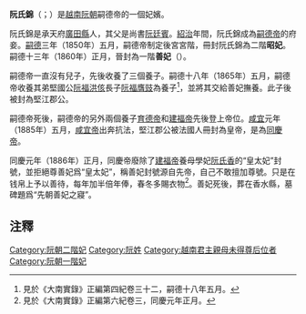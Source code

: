 '''阮氏錦'''（{{vie|v=Nguyễn Thị Cẩm|hn=阮氏錦}}；{{bd|？年||？年|}}）是[[越南|越南]][[阮朝|阮朝]]嗣德帝的一個妃嬪。

阮氏錦是承天府[[廣田縣|廣田縣]]人，其父是尚書[[阮廷賓|阮廷賓]]。[[紹治|紹治]]年間，阮氏錦成為[[嗣德帝|嗣德帝]]的府妾。[[嗣德|嗣德]]三年（1850年）五月，嗣德帝制定後宮宮階，冊封阮氏錦為二階'''昭妃'''。嗣德十三年（1860年）正月，晉封為一階'''善妃'''（{{vie|v=Thiện phi|hn=善妃}}）。

嗣德帝一直沒有兒子，先後收養了三個養子。嗣德十八年（1865年）五月，嗣德帝收養其弟堅國公[[阮福洪侅|阮福洪侅]]長子[[阮福膺豉|阮福膺豉]]為養子<ref>見於《大南實錄》正編第四紀卷三十二，嗣德十八年五月。</ref>，並將其交給善妃撫養。此子後被封為堅江郡公。

嗣德帝死後，嗣德帝的另外兩個養子[[育德帝|育德帝]]和[[建福帝|建福帝]]先後登上帝位。[[咸宜|咸宜]]元年（1885年）五月，[[咸宜帝|咸宜帝]]出奔抗法，堅江郡公被法國人冊封為皇帝，是為[[同慶帝|同慶帝]]。

同慶元年（1886年）正月，同慶帝廢除了[[建福帝|建福帝]]養母學妃[[阮氏香|阮氏香]]的“皇太妃”封號，並拒絕尊善妃爲“皇太妃”，稱善妃封號源自先帝，自己不敢擅加尊號。只是在钱帛上予以善待，每年加半倍年俸，春冬多賜衣物<ref>見於《大南實錄》正編第六紀卷三，同慶元年正月。</ref>。善妃死後，葬在香水縣，墓碑題爲“先朝善妃之寢”。

==注釋==
{{reflist}}

{{西山朝及阮朝皇后}}

[[Category:阮朝二階妃|Category:阮朝二階妃]]
[[Category:阮姓|Category:阮姓]]
[[Category:越南君主親母未得尊后位者|Category:越南君主親母未得尊后位者]]
[[Category:阮朝一階妃|Category:阮朝一階妃]]
